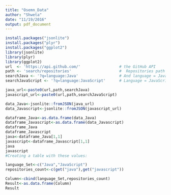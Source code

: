 ```yaml
---
title: "Osemn_Data"
author: "Shweta"
date: "11/19/2016"
output: pdf_document
---
```



```r
install.packages("jsonlite")
install.packages("plyr")
install.packages("ggplot2")
library(jsonlite)
library(plyr)
library(ggplot2)
url  <- 'https://api.github.com/'                 # the GitHub API
path <- 'search/repositories'                     #  Repositories path
searchJava <- '?q=language:Java'                  # And language = Java
searchJavaScript <- '?q=language:JavaScript'      # Language = JavaScript

java_url<-paste0(url,path,searchJava)
javascript_url<-paste0(url,path,searchJavaScript)

data_Java<-jsonlite::fromJSON(java_url)
data_Javascript<-jsonlite::fromJSON(javascript_url)

dataframe_Java<-as.data.frame(data_Java)
dataframe_Javascript<-as.data.frame(data_Javascript)
dataframe_Java
dataframe_Javascript
java<-dataframe_Java[1,1]
javascript<-dataframe_Javascript[1,1]
java
javascript
#Creating a table with these values:

language_Set<-c("Java","JavaScript")
repositories_count<-c(get("java"),get("javascript"))

Column<-cbind(language_Set,repositories_count)
Result<-as.data.frame(Column)
Result

```




